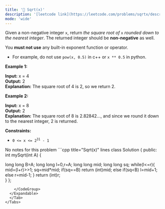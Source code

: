 ```yaml
---
title: '🧩 Sqrt(x)'
description: '[leetcode link](https://leetcode.com/problems/sqrtx/description/)'
mode: 'wide'
---
```

<Tabs>
  <Tab title="Question" icon="circle-question" iconType="regular">
    <Card>
      <p>Given a non-negative integer <code>x</code>, return <em>the square root of </em><code>x</code><em> rounded down to the nearest integer</em>. The returned integer should be <strong>non-negative</strong> as well.</p>  <p>You <strong>must not use</strong> any built-in exponent function or operator.</p>  <ul>  <li>For example, do not use <code>pow(x, 0.5)</code> in c++ or <code>x ** 0.5</code> in python.</li> </ul>   <p><strong class="example">Example 1:</strong></p>   <strong>Input:</strong> x = 4 <br/> <strong>Output:</strong> 2 <br/> <strong>Explanation:</strong> The square root of 4 is 2, so we return 2.   <p><strong class="example">Example 2:</strong></p>   <strong>Input:</strong> x = 8 <br/> <strong>Output:</strong> 2 <br/> <strong>Explanation:</strong> The square root of 8 is 2.82842..., and since we round it down to the nearest integer, 2 is returned.    <p><strong>Constraints:</strong></p>  <ul>  <li><code>0 &lt;= x &lt;= 2<sup>31</sup> - 1</code></li> </ul> 
    </Card>
  </Tab>
  <Tab title="Solution" icon="lightbulb" iconType="regular" >
    <Card>
      No notes for this problem
    </Card>
  <Expandable title="code">
    <CodeGroup dropdown>
```cpp title="Sqrt(x)" lines
class Solution {
public:
    int mySqrt(int A) {
          
   long long B=A;
   long long l=0,r=A;
   long long mid;
   long long sq;
   while(l<=r){
       mid=(l+r)>>1;
       sq=mid*mid;
       if(sq==B)
            return (int)mid;
        else if(sq<B)
            l=mid+1;
        else r=mid-1;
   }
   return (int)r;      
    }
};
```
    </CodeGroup>
  </Expandable>
  </Tab>
</Tabs>